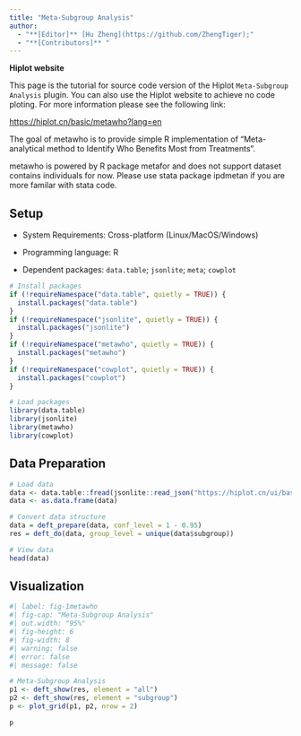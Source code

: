 ```yaml
---
title: "Meta-Subgroup Analysis"
author:
  - "**[Editor]** [Hu Zheng](https://github.com/ZhengTiger);"
  - "**[Contributors]** "
---
```


::: callout-note
**Hiplot website**

This page is the tutorial for source code version of the Hiplot `Meta-Subgroup Analysis` plugin. You can also use the Hiplot website to achieve no code ploting. For more information please see the following link:

<https://hiplot.cn/basic/metawho?lang=en>
:::

The goal of metawho is to provide simple R implementation of “Meta-analytical method to Identify Who Benefits Most from Treatments”.

metawho is powered by R package metafor and does not support dataset contains individuals for now. Please use stata package ipdmetan if you are more familar with stata code.

## Setup

-   System Requirements: Cross-platform (Linux/MacOS/Windows)

-   Programming language: R

-   Dependent packages: `data.table`; `jsonlite`; `meta`; `cowplot`

```r
# Install packages
if (!requireNamespace("data.table", quietly = TRUE)) {
  install.packages("data.table")
}
if (!requireNamespace("jsonlite", quietly = TRUE)) {
  install.packages("jsonlite")
}
if (!requireNamespace("metawho", quietly = TRUE)) {
  install.packages("metawho")
}
if (!requireNamespace("cowplot", quietly = TRUE)) {
  install.packages("cowplot")
}

# Load packages
library(data.table)
library(jsonlite)
library(metawho)
library(cowplot)
```

## Data Preparation

```r
# Load data
data <- data.table::fread(jsonlite::read_json("https://hiplot.cn/ui/basic/metawho/data.json")$exampleData$textarea[[1]])
data <- as.data.frame(data)

# Convert data structure
data = deft_prepare(data, conf_level = 1 - 0.95)
res = deft_do(data, group_level = unique(data$subgroup))

# View data
head(data)
```

## Visualization

```r
#| label: fig-1metawho
#| fig-cap: "Meta-Subgroup Analysis"
#| out.width: "95%"
#| fig-height: 6
#| fig-width: 8
#| warning: false
#| error: false
#| message: false

# Meta-Subgroup Analysis
p1 <- deft_show(res, element = "all")
p2 <- deft_show(res, element = "subgroup")
p <- plot_grid(p1, p2, nrow = 2)

p
```


